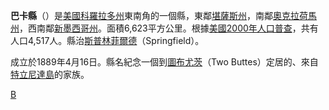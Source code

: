 <!--[[File:Map_of_Colorado_highlighting_Baca_County.svg|250px]]-->
{{Infobox U.S. County
| county = 巴卡縣
| state = 科羅拉多州
| en county = Baca County
| en state = Colorado
| seal = 
| founded year = 1889
| founded date = April 16
| seat wl = Springfield
| largest city wl = 
| area mi = 2,557
| area km = 6,623
| area land mi = 2,556
| area land km = 6,619
| area water mi = 1
| area water km = 4
| area percentage = 0.05%
| census yr = 2000
| pop = 4,517
| density mi = 1.8
| density km = 0.7
| time zone = Mountain
| UTC offset = -7
| DST offset = -6
| footnotes = 
| web = www.bacacountyco.gov
| named for =
}}
'''巴卡縣'''（{{lang-en|Baca County}}）是[[美國|美國]][[科羅拉多州|科羅拉多州]]東南角的一個縣，東鄰[[堪薩斯州|堪薩斯州]]，南鄰[[奧克拉荷馬州|奧克拉荷馬州]]，西南鄰[[新墨西哥州|新墨西哥州]]。面積6,623平方公里。根據[[美國2000年人口普查|美國2000年人口普查]]，共有人口4,517人。縣治[[斯普林菲爾德_(科羅拉多州)|斯普林菲爾德]]（Springfield）。

成立於1889年4月16日。縣名紀念一個到[[圖布尤茨|圖布尤茨]]（Two Buttes）定居的、來自[[特立尼達島|特立尼達島]]的家族。

{{巴卡縣 (科羅拉多州)}}
{{Colorado}}

[[Category:科罗拉多州行政区划|B]]